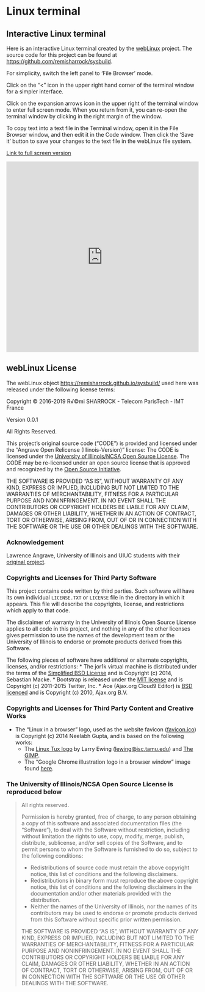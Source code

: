 # Linux terminal

## Interactive Linux terminal

Here is an interactive Linux terminal created by the [webLinux](https://codecast.wp.imt.fr/weblinux-2/) project. The source code for this project can be found at <https://github.com/remisharrock/sysbuild>.  

For simplicity, switch the left panel to 'File Browser' mode.

Click on the "<" icon in the upper right hand corner of the terminal window for a simpler interface.

Click on the expansion arrows icon in the upper right of the terminal window to enter full screen mode.  When you return from it, you can re-open the terminal window by clicking in the right margin of the window. 

To copy text into a text file in the Terminal window, open it in the File Browser window, and then edit it in the Code window.  Then click the 'Save it' button to save your changes to the text file in the webLinux file system. 

[Link to full screen version](https://remisharrock.github.io/sysbuild/)

```{=html}
<iframe width="100%" height="500" src="https://remisharrock.github.io/sysbuild/" allowfullscreen scrolling="yes" class="iframe-class" frameborder="0"></iframe>
```


## webLinux License

The webLinux object <https://remisharrock.github.io/sysbuild/> used here was released under the following license terms:

Copyright &copy; 2016-2019 R√©mi SHARROCK - Telecom ParisTech - IMT France

Version 0.0.1 

All Rights Reserved.

This project's original source code ("CODE") is provided and licensed under the "Angrave Open Relicense (Illinois-Version)" license:
The CODE is licensed under the [University of Illinois/NCSA Open Source License](http://opensource.org/licenses/NCSA).
The CODE may be re-licensed under an open source license that is approved and recognized by the [Open Source Initiative](http://opensource.org/).

THE SOFTWARE IS PROVIDED "AS IS", WITHOUT WARRANTY OF ANY KIND, EXPRESS OR IMPLIED, INCLUDING BUT NOT LIMITED TO THE WARRANTIES OF MERCHANTABILITY, FITNESS FOR A PARTICULAR PURPOSE AND NONINFRINGEMENT. IN NO EVENT SHALL THE CONTRIBUTORS OR COPYRIGHT HOLDERS BE LIABLE FOR ANY CLAIM, DAMAGES OR OTHER LIABILITY, WHETHER IN AN ACTION OF CONTRACT, TORT OR OTHERWISE, ARISING FROM, OUT OF OR IN CONNECTION WITH THE SOFTWARE OR THE USE OR OTHER DEALINGS WITH THE SOFTWARE.

### Acknowledgement
Lawrence Angrave, University of Illinois and UIUC students with their [original project](https://github.com/cs-education/sysbuild/).

### Copyrights and Licenses for Third Party Software
This project contains code written by third parties. Such software will
have its own individual `LICENSE.TXT` or `LICENSE` file in the directory in
which it appears. This file will describe the copyrights, license, and restrictions which apply
to that code.

The disclaimer of warranty in the University of Illinois Open Source License
applies to all code in this project, and nothing in any of the
other licenses gives permission to use the names of the development team
or the University of Illinois to endorse or promote products derived from this
Software.

The following pieces of software have additional or alternate copyrights,
licenses, and/or restrictions:
* The jor1k virtual machine is distributed under the terms of the [Simplified BSD License](https://github.com/cs-education/jor1k/blob/master/LICENSE.md) and is Copyright (c) 2014, Sebastian Macke.
* Bootstrap is released under the [MIT license](https://github.com/twbs/bootstrap/blob/master/LICENSE) and is Copyright (c) 2011-2015 Twitter, Inc.
* Ace (Ajax.org Cloud9 Editor) is [BSD licenced](https://github.com/ajaxorg/ace-builds/blob/master/LICENSE) and is Copyright (c) 2010, Ajax.org B.V.

### Copyrights and Licenses for Third Party Content and Creative Works
* The "Linux in a browser" logo, used as the website favicon ([favicon.ico](webapp/src/favicon.ico)) is Copyright (c) 2014 Neelabh Gupta,
  and is based on the following works:
  - The [Linux Tux logo](http://isc.tamu.edu/~lewing/linux/) by Larry Ewing (<lewing@isc.tamu.edu>) and
    [The GIMP](http://isc.tamu.edu/~lewing/gimp/).
  - The "Google Chrome illustration logo in a browser window" image found
    [here](http://9to5google.com/2011/10/01/google-chrome-is-on-its-way-to-android-message-board-post-says/google-chrome-illustration-logo-in-a-browser-window-2/).

### The University of Illinois/NCSA Open Source License is reproduced below
> All rights reserved.
>
> Permission is hereby granted, free of charge, to any person obtaining a copy of this software and associated documentation files (the "Software"), to deal with the Software without restriction, including without limitation the rights to use, copy, modify, merge, publish, distribute, sublicense, and/or sell copies of the Software, and to permit persons to whom the Software is furnished to do so, subject to the following conditions:
>
> * Redistributions of source code must retain the above copyright notice, this list of conditions and the following disclaimers.
> * Redistributions in binary form must reproduce the above copyright notice, this list of conditions and the following disclaimers in the documentation and/or other materials provided with the distribution.
> * Neither the names of the University of Illinois, nor the names of its contributors may be used to endorse or promote products derived from this Software without specific prior written permission.
>
> THE SOFTWARE IS PROVIDED "AS IS", WITHOUT WARRANTY OF ANY KIND, EXPRESS OR IMPLIED, INCLUDING BUT NOT LIMITED TO THE WARRANTIES OF MERCHANTABILITY, FITNESS FOR A PARTICULAR PURPOSE AND NONINFRINGEMENT. IN NO EVENT SHALL THE CONTRIBUTORS OR COPYRIGHT HOLDERS BE LIABLE FOR ANY CLAIM, DAMAGES OR OTHER LIABILITY, WHETHER IN AN ACTION OF CONTRACT, TORT OR OTHERWISE, ARISING FROM, OUT OF OR IN CONNECTION WITH THE SOFTWARE OR THE USE OR OTHER DEALINGS WITH THE SOFTWARE.
